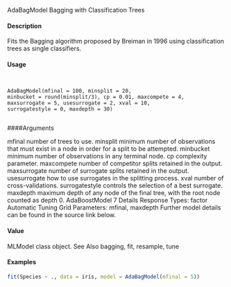 AdaBagModel Bagging with Classification Trees

#### Description

Fits the Bagging algorithm proposed by Breiman in 1996 using classification trees as single classifiers.

#### Usage
<pre><code>

AdaBagModel(mfinal = 100, minsplit = 20,
minbucket = round(minsplit/3), cp = 0.01, maxcompete = 4,
maxsurrogate = 5, usesurrogate = 2, xval = 10,
surrogatestyle = 0, maxdepth = 30)

</code></pre>
####Arguments

mfinal number of trees to use.
minsplit minimum number of observations that must exist in a node in order for a split to
be attempted.
minbucket minimum number of observations in any terminal node.
cp complexity parameter.
maxcompete number of competitor splits retained in the output.
maxsurrogate number of surrogate splits retained in the output.
usesurrogate how to use surrogates in the splitting process.
xval number of cross-validations.
surrogatestyle controls the selection of a best surrogate.
maxdepth maximum depth of any node of the final tree, with the root node counted as
depth 0.
AdaBoostModel 7
Details
Response Types: factor
Automatic Tuning Grid Parameters: mfinal, maxdepth
Further model details can be found in the source link below.

#### Value

MLModel class object.
See Also
bagging, fit, resample, tune

#### Examples
```r

fit(Species ~ ., data = iris, model = AdaBagModel(mfinal = 5))
```
